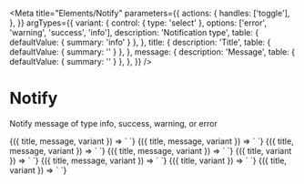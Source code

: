 
<Meta
  title="Elements/Notify"
  parameters={{
    actions: {
      handles: ['toggle'],
    },
  }}
  argTypes={{
    variant: {
      control: { type: 'select' },
      options: ['error', 'warning', 'success', 'info'],
      description: 'Notification type',
      table: { defaultValue: { summary: 'info' } },
    },
    title: {
      description: 'Title',
      table: { defaultValue: { summary: '' } },
    },
    message: {
      description: 'Message',
      table: { defaultValue: { summary: '' } },
    },
  }}
/>

# Notify

Notify message of type info, success, warning, or error

<Canvas>
  <Story
    name='info'
    args={{
      variant: 'info',
      title: 'This is the title.',
      message: 'This is the message.',
    }}
  >
    {({ title, message, variant }) => `
      <v-notify
        variant='${variant}'
        title='${title}'
        message='${message}'
      />
    `}
  </Story>
</Canvas>

<Canvas>
  <Story
    name='success'
    args={{
      variant: 'success',
      title: 'This is the title.',
      message: 'This is the message.',
    }}
  >
    {({ title, message, variant }) => `
      <v-notify
        variant='${variant}'
        title='${title}'
        message='${message}'
      />
    `}
  </Story>
</Canvas>

<Canvas>
  <Story
    name='warning'
    args={{
      variant: 'warning',
      title: 'This is the title.',
      message: 'This is the message.',
    }}
  >
    {({ title, message, variant }) => `
      <v-notify
        variant='${variant}'
        title='${title}'
        message='${message}'
      />
    `}
  </Story>
</Canvas>

<Canvas>
  <Story
    name='error'
    args={{
      variant: 'error',
      title: 'This is the title.',
      message: 'This is the message.',
    }}
  >
    {({ title, message, variant }) => `
      <v-notify
        variant='${variant}'
        title='${title}'
        message='${message}'
      />
    `}
  </Story>
</Canvas>

<Canvas>
  <Story
    name='no message info'
    args={{
      variant: 'info',
      title: 'This is the title.',
    }}
  >
    {({ title, variant }) => `
      <v-notify
        variant='${variant}'
        title='${title}'
      />
    `}
  </Story>
</Canvas>

<Canvas>
  <Story
    name='no message success'
    args={{
      variant: 'success',
      title: 'This is the title.',
    }}
  >
    {({ title, message, variant }) => `
      <v-notify
        variant='${variant}'
        title='${title}'
      />
    `}
  </Story>
</Canvas>

<Canvas>
  <Story
    name='no message warning'
    args={{
      variant: 'warning',
      title: 'This is the title.',
    }}
  >
    {({ title, variant }) => `
      <v-notify
        variant='${variant}'
        title='${title}'
      />
    `}
  </Story>
</Canvas>

<Canvas>
  <Story
    name='no message error'
    args={{
      variant: 'error',
      title: 'This is the title.',
    }}
  >
    {({ title, variant }) => `
      <v-notify
        title='${title}'
        variant='${variant}'
      />
    `}
  </Story>
</Canvas>

